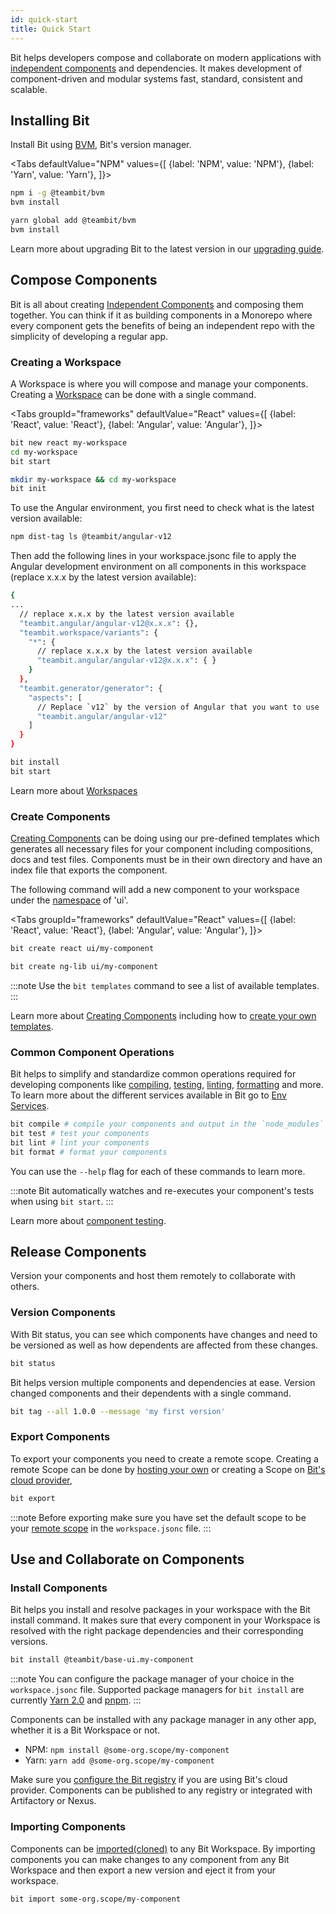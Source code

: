 ```yaml
---
id: quick-start
title: Quick Start
---
```



Bit helps developers compose and collaborate on modern applications with [independent components](/components/overview) and dependencies.
It makes development of component-driven and modular systems fast, standard, consistent and scalable.

## Installing Bit

Install Bit using [BVM](/), Bit's version manager.

<Tabs
defaultValue="NPM"
values={[
{label: 'NPM', value: 'NPM'},
{label: 'Yarn', value: 'Yarn'},
]}>
<TabItem value="NPM">

```bash
npm i -g @teambit/bvm
bvm install
```

  </TabItem>
  <TabItem value="Yarn">

```bash
yarn global add @teambit/bvm
bvm install
```

  </TabItem>
</Tabs>

Learn more about upgrading Bit to the latest version in our [upgrading guide](/guides/upgrading/).

## Compose Components

Bit is all about creating [Independent Components](/components/overview) and composing them together. You can think if it
as building components in a Monorepo where every component gets the benefits of being an independent repo with the simplicity of developing a regular app.

### Creating a Workspace

A Workspace is where you will compose and manage your components. Creating a [Workspace](/workspace/overview) can be done with a single command.

<Tabs
groupId="frameworks"
defaultValue="React"
values={[
{label: 'React', value: 'React'},
{label: 'Angular', value: 'Angular'},
]}>
<TabItem value="React">

```bash
bit new react my-workspace
cd my-workspace
bit start
```

  </TabItem>
  <TabItem value="Angular">

```bash
mkdir my-workspace && cd my-workspace
bit init
```

To use the Angular environment, you first need to check what is the latest version available:

```bash
npm dist-tag ls @teambit/angular-v12
```

Then add the following lines in your workspace.jsonc file to apply the Angular development environment on all components in this workspace (replace x.x.x by the latest version available):

```bash
{
...
  // replace x.x.x by the latest version available
  "teambit.angular/angular-v12@x.x.x": {},
  "teambit.workspace/variants": {
    "*": {
      // replace x.x.x by the latest version available
      "teambit.angular/angular-v12@x.x.x": { }
    }
  },
  "teambit.generator/generator": {
    "aspects": [
      // Replace `v12` by the version of Angular that you want to use
      "teambit.angular/angular-v12"
    ]
  }
}
```

```bash
bit install
bit start
```

  </TabItem>
</Tabs>

Learn more about [Workspaces](/)

### Create Components

[Creating Components](/) can be doing using our pre-defined templates which generates all necessary files for your component including compositions, docs and test files.
Components must be in their own directory and have an index file that exports the component.

The following command will add a new component to your workspace under the [namespace](/) of 'ui'.

<Tabs
groupId="frameworks"
defaultValue="React"
values={[
{label: 'React', value: 'React'},
{label: 'Angular', value: 'Angular'},
]}>
<TabItem value="React">

```bash
bit create react ui/my-component
```

  </TabItem>
  <TabItem value="Angular">

```bash
bit create ng-lib ui/my-component
```

  </TabItem>
</Tabs>

:::note
Use the `bit templates` command to see a list of available templates.
:::

Learn more about [Creating Components](/) including how to [create your own templates](/).

### Common Component Operations

Bit helps to simplify and standardize common operations required for developing components like [compiling](/), [testing](/), [linting](/), [formatting](/) and more.
To learn more about the different services available in Bit go to [Env Services](/envs/core-services).

```bash
bit compile # compile your components and output in the `node_modules` directory
bit test # test your components
bit lint # lint your components
bit format # format your components
```

You can use the `--help` flag for each of these commands to learn more.

:::note
Bit automatically watches and re-executes your component's tests when using `bit start`.
:::

Learn more about [component testing](/).

## Release Components

Version your components and host them remotely to collaborate with others.

### Version Components

With Bit status, you can see which components have changes and need to be versioned as well as how dependents are affected
from these changes.

```bash
bit status
```

Bit helps version multiple components and dependencies at ease. Version changed components and their dependents
with a single command.

```bash
bit tag --all 1.0.0 --message 'my first version'
```

### Export Components

To export your components you need to create a remote scope. Creating a remote Scope can be done
by [hosting your own](/scope/host) or creating a Scope on [Bit's cloud provider](https://bit.dev),

```bash
bit export
```

:::note
Before exporting make sure you have set the default scope to be your [remote scope](/) in the `workspace.jsonc` file.
:::

## Use and Collaborate on Components

### Install Components

Bit helps you install and resolve packages in your workspace with the Bit install command. It makes sure that every
component in your Workspace is resolved with the right package dependencies and their corresponding versions.

```bash
bit install @teambit/base-ui.my-component
```

:::note
You can configure the package manager of your choice in the `workspace.jsonc` file. Supported package managers
for `bit install` are currently [Yarn 2.0](/) and [pnpm](/).
:::

Components can be installed with any package manager in any other app, whether it is a Bit Workspace or not.

- NPM: `npm install @some-org.scope/my-component`
- Yarn: `yarn add @some-org.scope/my-component`

Make sure you [configure the Bit registry](/) if you are using Bit's cloud provider. Components can be published to any registry or integrated with Artifactory or Nexus.

### Importing Components

Components can be [imported(cloned)](/) to any Bit Workspace. By importing components you can make changes to any component
from any Bit Workspace and then export a new version and eject it from your workspace.

```bash
bit import some-org.scope/my-component
```

<!-- ### Change requests

Create a new branch for your component, commit your changes and then export your components to a remote scope.

```bash
bit switch my-feature --create # create and switch to a new branch called my-feature
bit snap --all # commit all changes
bit export # export your components to a remote scope
```

:::warning
@Ran This is not working yet and not ready to be documented
::: -->
